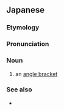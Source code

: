 ==Japanese==
{{DEFAULTSORT:やまかっこ}}
{{ja-kanjitab|yomi=y|やま|かつ|k2=かっ|こ}}
{{wikipedia|lang=ja|括弧#.E5.B1.B1.E6.8B.AC.E5.BC.A7.E3.80.88.E3.80.89|括弧#種類#山括弧〈〉}}

===Etymology===
{{compound|ja|山|括弧|tr1=yama|t1=[[mountain]]|tr2=kakko|t2=[[bracket]]}}

===Pronunciation===
{{ja-pron|acc=3|y=y|やまがっこ}}

===Noun===
{{ja-noun|やまかっこ|hhira=やまくわつこ}}

# {{lb|ja|orthography}} an [[angle bracket]]

===See also===
* {{ja-l|〈}}{{ja-l|〉}}

{{topics|ja|Punctuation marks}}